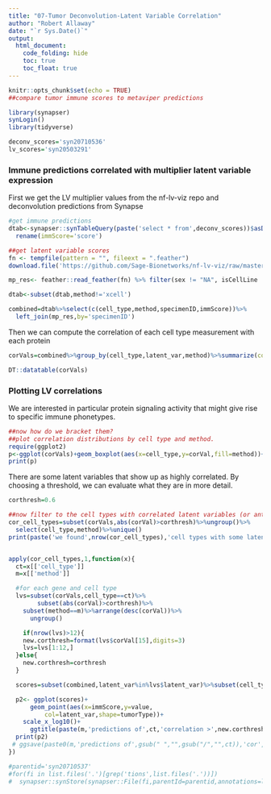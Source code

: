 ```yaml
---
title: "07-Tumor Deconvolution-Latent Variable Correlation"
author: "Robert Allaway"
date: "`r Sys.Date()`"
output:
  html_document:
    code_folding: hide
    toc: true
    toc_float: true
---
```


```r
knitr::opts_chunk$set(echo = TRUE)
##compare tumor immune scores to metaviper predictions

library(synapser)
synLogin()
library(tidyverse)

deconv_scores='syn20710536'
lv_scores='syn20503291'
```

### Immune predictions correlated with multiplier latent variable expression

First we get the LV multiplier values from the nf-lv-viz repo and deconvolution predictions from Synapse

```r
#get immune predictions
dtab<-synapser::synTableQuery(paste('select * from',deconv_scores))$asDataFrame()%>%
  rename(immScore='score')

##get latent variable scores
fn <- tempfile(pattern = "", fileext = ".feather")
download.file('https://github.com/Sage-Bionetworks/nf-lv-viz/raw/master/data/filt_nf_mp_res.feather', destfile = fn)

mp_res<- feather::read_feather(fn) %>% filter(sex != "NA", isCellLine != "TRUE") 

dtab<-subset(dtab,method!='xcell')

combined=dtab%>%select(c(cell_type,method,specimenID,immScore))%>%
  left_join(mp_res,by='specimenID')
```

Then we can compute the correlation of each cell type measurement with each protein
```r
corVals=combined%>%group_by(cell_type,latent_var,method)%>%summarize(corVal=cor(immScore,value,method = "spearman"))

DT::datatable(corVals)
```

### Plotting LV correlations
We are interested in particular protein signaling activity that might give rise to specific immune phonetypes.

```r
##now how do we bracket them?
##plot correlation distributions by cell type and method. 
require(ggplot2)
p<-ggplot(corVals)+geom_boxplot(aes(x=cell_type,y=corVal,fill=method))+ theme(axis.text.x = element_text(angle = 45, hjust = 1))+ggtitle("Correlation of MultiPLIER Latent Variables with predicted cell type")
print(p)
```

There are some latent variables that show up as highly correlated. By choosing a threshold, we can evaluate what they are in more detail.

```r
corthresh=0.6

##now filter to the cell types with correlated latent variables (or anticorrelated)
cor_cell_types=subset(corVals,abs(corVal)>corthresh)%>%ungroup()%>%
  select(cell_type,method)%>%unique()
print(paste('we found',nrow(cor_cell_types),'cell types with some latent variable correlation greater than',corthresh))


apply(cor_cell_types,1,function(x){
  ct=x[['cell_type']]
  m=x[['method']]

  #for each gene and cell type
  lvs=subset(corVals,cell_type==ct)%>%
        subset(abs(corVal)>corthresh)%>%
    subset(method==m)%>%arrange(desc(corVal))%>%
      ungroup()

    if(nrow(lvs)>12){
    new.corthresh=format(lvs$corVal[15],digits=3)
    lvs=lvs[1:12,]
  }else{
    new.corthresh=corthresh
  }

  scores=subset(combined,latent_var%in%lvs$latent_var)%>%subset(cell_type==ct)%>%subset(method==m)

  p2<- ggplot(scores)+
      geom_point(aes(x=immScore,y=value,
          col=latent_var,shape=tumorType))+
    scale_x_log10()+
      ggtitle(paste(m,'predictions of',ct,'correlation >',new.corthresh))
  print(p2)
 # ggsave(paste0(m,'predictions of',gsub(" ","",gsub("/","",ct)),'cor',new.corthresh,'.pdf'))
})

#parentid='syn20710537'
#for(fi in list.files('.')[grep('tions',list.files('.'))])
#  synapser::synStore(synapser::File(fi,parentId=parentid,annotations=list(resourceType='analysis',isMultiSpecimen='TRUE',isMultiIndividual='TRUE')),used=c(deconv_scores,metaviper_scores),executed=this.script)
```

